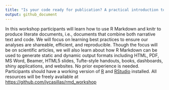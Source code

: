 ```yaml
---
title: "Is your code ready for publication? A practical introduction to R Markdown"
output: github_document
---
```


In this workshop participants will learn how to use R Markdown and knitr to produce literate documents, i.e., documents that combine both narrative text and code. 
We will focus on learning best practices to ensure our analyses are shareable, efficient, and reproducible. 
Though the focus will be on scientific articles, we will also learn about how R Markdown can be used to generate static and dynamic output formats including HTML, PDF, MS Word, Beamer, HTML5 slides, Tufte-style handouts, books, dashboards, shiny applications, and websites. 
No prior experience is needed. 
Participants should have a working version of [R](https://cran.r-project.org) and [RStudio](https://www.rstudio.com/products/rstudio/) installed. 
All resources will be freely available at [https://github.com/jvcasillas/rmd_workshop](https://github.com/jvcasillas/rmd_workshop)
